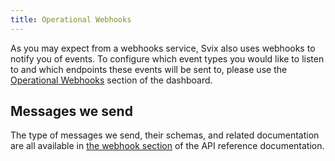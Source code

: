 ```yaml
---
title: Operational Webhooks
---
```




As you may expect from a webhooks service, Svix also uses webhooks to notify you of events. To configure which event types you would like to listen to and which endpoints these events will be sent to, please use the [Operational Webhooks](https://dashboard.svix.com/webhooks) section of the dashboard.


## Messages we send

The type of messages we send, their schemas, and related documentation are all available in [the webhook section](https://api.svix.com/docs#tag/Webhooks) of the API reference documentation.
